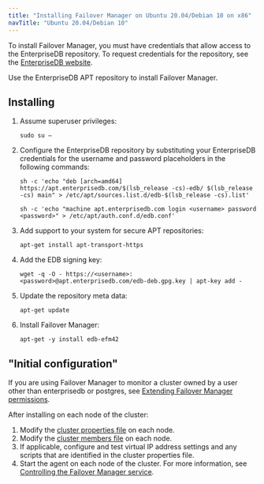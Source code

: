```yaml
---
title: "Installing Failover Manager on Ubuntu 20.04/Debian 10 on x86"
navTitle: "Ubuntu 20.04/Debian 10"
---
```



To install Failover Manager, you must have credentials that allow access to the EnterpriseDB repository. To request credentials for the repository, see the [EnterpriseDB website](https://www.enterprisedb.com/user/login).

Use the EnterpriseDB APT repository to install Failover Manager.

## Installing

1.  Assume superuser privileges:
    ```text
    sudo su – 
    ```
2.  Configure the EnterpriseDB repository by substituting your EnterpriseDB credentials for the username and password placeholders in the following commands:

    ```text
    sh -c 'echo "deb [arch=amd64] https://apt.enterprisedb.com/$(lsb_release -cs)-edb/ $(lsb_release -cs) main" > /etc/apt/sources.list.d/edb-$(lsb_release -cs).list'

    sh -c 'echo "machine apt.enterprisedb.com login <username> password <password>" > /etc/apt/auth.conf.d/edb.conf'
    ```

3.  Add support to your system for secure APT repositories:
    ```text
    apt-get install apt-transport-https
    ```
4.  Add the EDB signing key:
    ```text
    wget -q -O - https://<username>:<password>@apt.enterprisedb.com/edb-deb.gpg.key | apt-key add -
    ```
5.  Update the repository meta data:
    ```text
    apt-get update
    ```
6.  Install Failover Manager:
    ```text
    apt-get -y install edb-efm42
    ```
## "Initial configuration"

If you are using Failover Manager to monitor a cluster owned by a user other than enterprisedb or postgres, see [Extending Failover Manager permissions](04_configuring_efm/04_extending_efm_permissions/#extending_efm_permissions).

After installing on each node of the cluster:

1.  Modify the [cluster properties file](04_configuring_efm/01_cluster_properties/#cluster_properties) on each node.
2.  Modify the [cluster members file](04_configuring_efm/03_cluster_members/#cluster_members) on each node.
3.  If applicable, configure and test virtual IP address settings and any scripts that are identified in the cluster properties file.
4.  Start the agent on each node of the cluster. For more information, see [Controlling the Failover Manager service](08_controlling_efm_service/#controlling-the-failover-manager-service).
